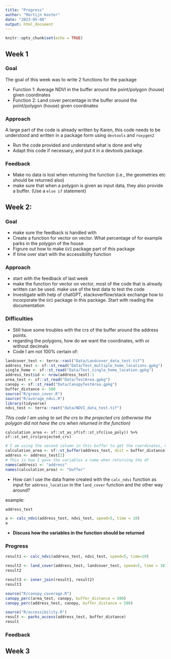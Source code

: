 ```yaml
---
title: "Progress"
author: "Martijn Koster"
date: "2023-05-08"
output: html_document
---
```


```r
knitr::opts_chunk$set(echo = TRUE)
```

## Week 1

### Goal

The goal of this week was to write 2 functions for the package

* Function 1: Average NDVI in the buffer around the point/polygon (house) given coordinates 
* Function 2: Land cover percentage in the buffer around the point/polygon (house) given coordinates

### Approach

A large part of the code is already written by Karen, this code needs to be understood and written in a package form using `devtools` and `roxygen2`

* Run the code provided and understand what is done and why
* Adapt this code if necessary, and put it in a devtools package. 

### Feedback

* Make no data is lost when returning the function (i.e., the geometries etc should be returned also)
* make sure that when a polygon is given as input data, they also provide a buffer. (Use a `else if` statement)


## Week 2: 

### Goal

* make sure the feedback is handled with
* Create a function for vector on vector. What percentage of for example parks in the polygon of the house
* Figrure out how to make `GVI` package part of this package
* If time over start with the accessibility function

### Approach

* start with the feedback of last week
* make the function for vector on vector, most of the code that is already written can be used. make use of the test data to test the code
* Investigate with help of chatGPT, stackoverflow/stack exchange how to incorporate the `GVI` package in this package. Start with reading the documentation

### Difficulties

* Still have some troubles with the crs of the buffer around the address points. 
* regarding the polygons, how do we want the coordinates, with or without decimals
* Code I am not 100% certain of: 
```r
landcover_test <- terra::rast("Data/Landcover_data_test.tif")
address_test <- sf::st_read("Data/Test_multiple_home_locations.gpkg")
single_home <- sf::st_read("Data/Test_single_home_location.gpkg")
address_test$id <- nrow(address_test):1
area_test <- sf::st_read("Data/TestArea.gpkg")
canopy <- sf::st_read("Data/CanopyTestArea.gpkg")
buffer_distance <- 500
source("R/green_cover.R")
source("R/average_ndvi.R")
library(tidyverse)
ndvi_test <- terra::rast("data/NDVI_data_test.tif")


```

*This code I am using to set the crs to the projected crs (otherwise the polygon did not have the crs when returned in the function)*

`calculation_area <- sf::st_as_sf(sf::st_sfc(iso_poly)) %>% sf::st_set_crs(projected_crs)`

```r

# I am using the second column in this buffer to get the coordinates, otherwise I would get the ID as well.
calculation_area <- sf::st_buffer(address_test, dist = buffer_distance)[2]
address <- address_test[2]
# This is how I gave the variables a name when returning the df
names(address) <- "address"
names(calculation_area) <- "buffer"
```

* How can I use the data frame created with the `calc_ndvi` function as input for `address_location` in the `land_cover` function and the other way around? 

example: 
```r
address_test
```

```r
a <- calc_ndvi(address_test, ndvi_test, speed=5, time = 10)
a
```

* **Discuss how the variables in the function should be returned **

### Progress

```r
result1 <- calc_ndvi(address_test, ndvi_test, speed=5, time=10)
```


```r
result2 <- land_cover(address_test, landcover_test, speed=5, time = 10)
result2 
```

```r
result3 <- inner_join(result1, result2)
result3
```


```r
source("R/canopy_coverage.R")
canopy_perc(area_test, canopy, buffer_distance = 500)
canopy_perc(address_test, canopy, buffer_distance = 500)
```


```r
source("R/accessibility.R")
result <- parks_access(address_test, buffer_distance)
result
```

### Feedback

## Week 3



